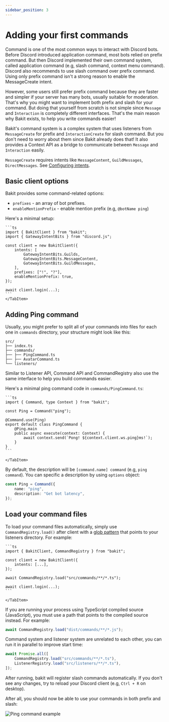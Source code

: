 ```yaml
---
sidebar_position: 3
---
```



# Adding your first commands

Command is one of the most common ways to interact with Discord bots. Before Discord introduced application command, most bots relied on prefix command.
But then Discord implemented their own command system, called application command (e.g, slash command, context menu command).
Discord also recommends to use slash command over prefix command. Using only prefix command isn't a strong reason to enable the MessageCreate intent.

However, some users still prefer prefix command because they are faster and simpler if your server has many bots,
usually suitable for moderation. That's why you might want to implement both prefix and slash for your command.
But doing that yourself from scratch is not simple since `Message` and `Interaction` is completely different interfaces.
That's the main reason why Bakit exists, to help you write commands easier!

Bakit's command system is a complex system that uses listeners from `MessageCreate` for prefix and `InteractionCreate` for slash command.
But you don't need to worry about them since Bakit already does that! It also provides a Context API as a bridge to communicate between `Message` and `Interaction` easily.

<Admonition type="info" title="Configuring intents">
	
`MessageCreate` requires intents like `MessageContent`, `GuildMessages`, `DirectMessages`. See [Configuring intents](/docs/getting-started/quick-start#configuring-intents).

</Admonition>

## Basic client options

Bakit provides some command-related options:

- `prefixes` - an array of bot prefixes.
- `enableMentionPrefix` - enable mention prefix (e.g, `@botName ping`)

Here's a minimal setup:

<Tabs>
	<TabItem value="code" label="src/index.ts">
	
	```ts
	import { BakitClient } from "bakit";
	import { GatewayIntentBits } from "discord.js";

    const client = new BakitClient({
    	intents: [
    		GatewayIntentBits.Guilds,
    		GatewayIntentBits.MessageContent,
    		GatewayIntentBits.GuildMessages,
    	],
    	prefixes: ["!", "?"],
    	enableMentionPrefix: true,
    });

    await client.login(...);
    ```
    </TabItem>

</Tabs>

## Adding Ping command

Usually, you might prefer to split all of your commands into files for each one in `commands` directory, your structure might look like this:

```
src/
├── index.ts
├── commands/
├── ├── PingCommand.ts
├── ├── AvatarCommand.ts
└── listeners/
```

Similar to Listener API, Command API and CommandRegistry also use the same interface to help you build commands easier.

Here's a minimal ping command code in `commands/PingCommand.ts`:

<Tabs>
	<TabItem value="code" label="src/commands/PingCommand.ts">
	
	```ts
	import { Command, type Context } from "bakit";

    const Ping = Command("ping");

    @Command.use(Ping)
    export default class PingCommand {
    	@Ping.main
    	public async execute(context: Context) {
    		await context.send(`Pong! ${context.client.ws.ping}ms!`);
    	}
    }
    ```

    </TabItem>

</Tabs>

By default, the description will be `[command.name] command` (e.g, `ping command`). You can specific a description by using `options` object:

```ts
const Ping = Command({
	name: "ping",
	description: "Get bot latency",
});
```

## Load your command files

To load your command files automatically, simply use `CommandRegistry.load()` after client with a [glob pattern](https://www.malikbrowne.com/blog/a-beginners-guide-glob-patterns/) that points to your listeners directory. 
For example:

<Tabs>
	<TabItem value="code" label="src/index.ts">
	
	```ts
	import { BakitClient, CommandRegistry } from "bakit";

    const client = new BakitClient({
    	intents: [...],
    });

    await CommandRegistry.load("src/commands/**/*.ts");

    await client.login(...);
    ```

    </TabItem>

</Tabs>

<Admonition type="caution" title="Use a correct path to your source code">
	
If you are running your process using TypeScript compiled source (JavaScript), you must use a path that points to the compiled source instead. For example:

```ts
await CommandRegistry.load("dist/commands/**/*.js");
```

</Admonition>

<Admonition type="info" title="Load handlers in parallel">
	
Command system and listener system are unrelated to each other, you can run it in parallel to improve start time:

```ts
await Promise.all([
	CommandRegistry.load("src/commands/**/*.ts"),
	ListenerRegistry.load("src/listeners/**/*.ts"),
]);
```

</Admonition>

After running, bakit will register slash commands automatically. If you don't see any changes, try to reload your Discord client (e.g, `Ctrl + R` on desktop).

After all, you should now be able to use your commands in both prefix and slash:

![Ping command example](/img/ping-example.png)

